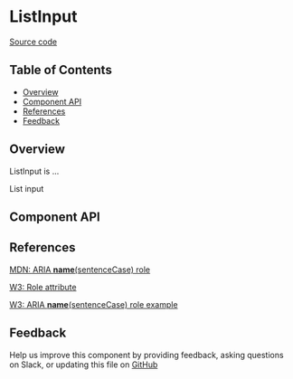 
# ListInput

[Source code](<https://github.com/leemonade/bubbles/tree/main/packages/components/form/ListInput>)

## Table of Contents

<!-- START doctoc generated TOC please keep comment here to allow auto update -->
<!-- DON'T EDIT THIS SECTION, INSTEAD RE-RUN doctoc TO UPDATE -->

- [Overview](#overview)
- [Component API](#component-api)
- [References](#references)
- [Feedback](#feedback)

## Overview

ListInput is ...

<ThemeProvider>
  <ListInput>List input</ListInput>
</ThemeProvider>

## Component API

<Preview>
  <Story id="molecules-form-list-input--playground" />
</Preview>

<Props of={ListInput} />

## References

[MDN: ARIA **name**(sentenceCase) role](<https://developer.mozilla.org/en-US/docs/Web/Accessibility/ARIA/Roles/list-input_role>)

[W3: Role attribute](https://www.w3.org/WAI/PF/HTML/wiki/RoleAttribute)

[W3: ARIA **name**(sentenceCase) role example](<https://www.w3.org/TR/2016/WD-wai-aria-practices-1.1-20160317/examples/list-input/list-input.html>)

## Feedback

Help us improve this component by providing feedback, asking questions on Slack, or updating this file on
[GitHub](<https://github.com/leemonade/bubbles/edit/main/packages/components/form/ListInput.mdx>)
